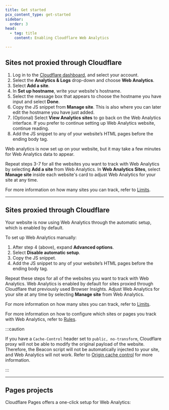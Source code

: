 ```yaml
---
title: Get started
pcx_content_type: get-started
sidebar:
  order: 3
head:
  - tag: title
    content: Enabling Cloudflare Web Analytics

---
```



## Sites not proxied through Cloudflare

1. Log in to the [Cloudflare dashboard](https://dash.cloudflare.com/login), and select your account.
2. Select the **Analytics & Logs** drop-down and choose **Web Analytics**.
3. Select **Add a site**.
4. In **Set up hostname**, write your website's hostname.
5. Select the message box that appears to choose the hostname you have input and select **Done**.
6. Copy the JS snippet from **Manage site**. This is also where you can later edit the hostname you have just added.
7. (Optional) Select **View Analytics sites** to go back on the Web Analytics interface. If you prefer to continue setting up Web Analytics website, continue reading.
8. Add the JS snippet to any of your website’s HTML pages before the ending body tag.

Web analytics is now set up on your website, but it may take a few minutes for Web Analytics data to appear.

Repeat steps 3-7 for all the websites you want to track with Web Analytics by selecting **Add a site** from Web Analytics. In **Web Analytics Sites**, select **Manage site** inside each website's card to adjust Web Analytics for your site at any time.

For more information on how many sites you can track, refer to [Limits](/web-analytics/limits/).

***

## Sites proxied through Cloudflare

<Render file="web-analytics-proxied-setup" />

Your website is now using Web Analytics through the automatic setup, which is enabled by default.

To set up Web Analytics manually:

1. After step 4 (above), expand **Advanced options**.
2. Select **Disable automatic setup**.
3. Copy the JS snippet.
4. Add the JS snippet to any of your website’s HTML pages before the ending body tag.

Repeat these steps for all of the websites you want to track with Web Analytics. Web Analytics is enabled by default for sites proxied through Cloudflare that previously used Browser Insights. Adjust Web Analytics for your site at any time by selecting **Manage site** from Web Analytics.

For more information on how many sites you can track, refer to [Limits](/web-analytics/limits/).

For more information on how to configure which sites or pages you track with Web Analytics, refer to [Rules](/web-analytics/configuration-options/rules/).

:::caution


If you have a `Cache-Control` header set to `public, no-transform`, Cloudflare proxy will not be able to modify the original payload of the website. Therefore, the Beacon script will not be automatically injected to your site, and Web Analytics will not work. Refer to [Origin cache control](/cache/concepts/cache-control/) for more information.


:::

***

## Pages projects

Cloudflare Pages offers a one-click setup for Web Analytics:

<Render file="web-analytics-setup" product="pages" />
